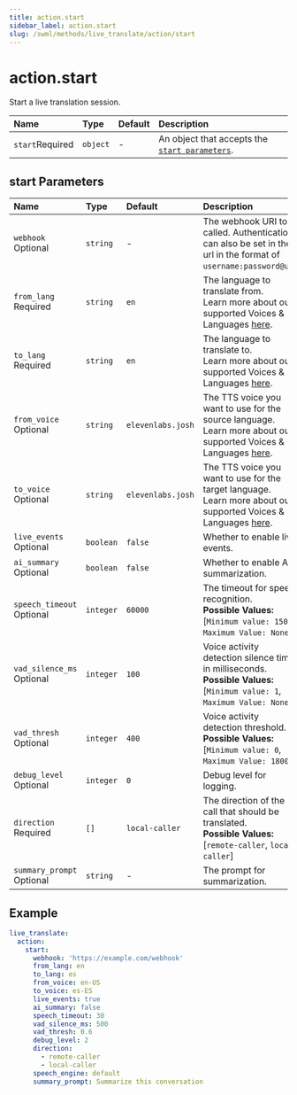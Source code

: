 ```yaml
---
title: action.start
sidebar_label: action.start
slug: /swml/methods/live_translate/action/start
---
```


# action.start

Start a live translation session.

| Name                                                  | Type     | Default | Description                                                                |
|:------------------------------------------------------|:---------|:--------|:---------------------------------------------------------------------------|
| `start`<span className="required-arg">Required</span> | `object` | -       | An object that accepts the [`start parameters`](#start-parameters).        |

## **start Parameters**

| Name                                                            | Type      | Default           | Description                                                                                                                                        |
|:----------------------------------------------------------------|:----------|:------------------|:---------------------------------------------------------------------------------------------------------------------------------------------------|
| `webhook` <span className="optional-arg">Optional</span>        | `string`  | -                 | The webhook URI to be called. Authentication can also be set in the url in the format of `username:password@url`.                                                                                                                      |
| `from_lang` <span className="required-arg">Required</span>      | `string`  | `en`              | The language to translate from.<br />Learn more about our supported Voices & Languages [here](/voice/getting-started/voice-and-languages).                        |
| `to_lang` <span className="required-arg">Required</span>        | `string`  | `en`              | The language to translate to.<br />Learn more about our supported Voices & Languages [here](/voice/getting-started/voice-and-languages).                          |
| `from_voice` <span className="optional-arg">Optional</span>     | `string`  | `elevenlabs.josh` | The TTS voice you want to use for the source language.<br />Learn more about our supported Voices & Languages [here](/voice/getting-started/voice-and-languages). |
| `to_voice` <span className="optional-arg">Optional</span>       | `string`  | `elevenlabs.josh` | The TTS voice you want to use for the target language.<br />Learn more about our supported Voices & Languages [here](/voice/getting-started/voice-and-languages). |
| `live_events` <span className="optional-arg">Optional</span>    | `boolean` | `false`           | Whether to enable live events.                                                                                                                     |
| `ai_summary` <span className="optional-arg">Optional</span>     | `boolean` | `false`           | Whether to enable AI summarization.                                                                                                                |
| `speech_timeout` <span className="optional-arg">Optional</span> | `integer` | `60000`           | The timeout for speech recognition.<br/>**Possible Values:** [`Minimum value: 1500`, `Maximum Value: None`]                                        |
| `vad_silence_ms` <span className="optional-arg">Optional</span> | `integer` | `100`             | Voice activity detection silence time in milliseconds.<br/>**Possible Values:** [`Minimum value: 1`, `Maximum Value: None`]                        |
| `vad_thresh` <span className="optional-arg">Optional</span>     | `integer` | `400`             | Voice activity detection threshold.<br/>**Possible Values:** [`Minimum value: 0`, `Maximum Value: 1800`]                                           |
| `debug_level` <span className="optional-arg">Optional</span>    | `integer` | `0`               | Debug level for logging.                                                                                                                           |
| `direction` <span className="required-arg">Required</span>      | `[]`      | `local-caller`    | The direction of the call that should be translated.<br />**Possible Values:** [`remote-caller`, `local-caller`]                                   |
| `summary_prompt` <span className="optional-arg">Optional</span> | `string`  | -                 | The prompt for summarization.                                                                                                                      |

## **Example**

```yaml andJson
live_translate:
  action:
    start:
      webhook: 'https://example.com/webhook'
      from_lang: en
      to_lang: es
      from_voice: en-US
      to_voice: es-ES
      live_events: true
      ai_summary: false
      speech_timeout: 30
      vad_silence_ms: 500
      vad_thresh: 0.6
      debug_level: 2
      direction:
        - remote-caller
        - local-caller
      speech_engine: default
      summary_prompt: Summarize this conversation
```
